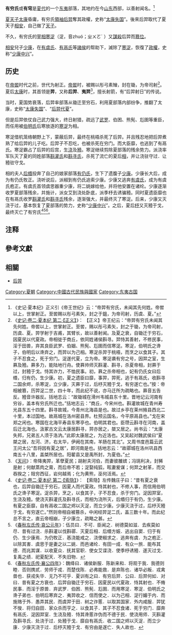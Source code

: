 '''有穷氏'''或'''有穹'''是[[夏代|夏代]]的一个[[东夷|东夷]]部落{{efn|據《中國傳統「族群觀」與先秦文獻「族」字使用淺析》一文分析，在《尚書》代表的周代以前的文獻中，「夏」並不是代表中原文明人群的泛指，而「夷」字也尚未成為「蠻夷」的泛指，當時「夷夏之辨」並沒有成為普遍的觀念。而周代的的「夷夏之辨」乃是根據文化傳統把「天下」的人群分做兩大類的區分，而不是一個「多種類」（甲族、乙族、丙族等）平行並存的分類框架，若以中原地區為文化中心來看，「夷夏之辨」表現的僅僅是「教化之內」和「教化之外」的區別，並不是什麼依據血緣、體質、語言的差別而固定不變的「民族」差別；又東夷人群與中原人群同屬於龍山文化系統；又《漢族民間信仰特質的人類學分析》一文將漢族族源之一的東夷稱為「東夷集團」，故東夷並非民族，而是部落或部族或部族聯盟。}}，其地约在今[[山东|山东]]西部，以善射闻名。<ref>《史记·夏本纪》正义引《帝王世纪》云：“帝羿有穷氏，未闻其先何姓。帝喾以上，世掌射正。至喾赐以彤弓素矢，封之于鉏，为帝司射，历虞、夏。”</ref>

[[夏朝|夏]][[天子|天子]][[太康_(夏)|太康]]昏庸，有穷氏[[領袖|領袖]][[后羿_(夏朝)|后羿]]奪其政權，史称“[[太康失国|太康失国]]”。後來后羿取代了夏天子[[相安|相安]]，自己做了[[天子|天子]]。

不久，有穷氏的[[宰相|宰相]][[寒浞|寒浞]]（浞，音zhuó；ㄓㄨㄛˊ ）又[[謀殺|謀殺]]后羿而[[篡位|篡位]]。

[[相安|相安]]兒子[[少康|少康]]，在[[有虞氏|有虞氏]]、[[有鬲氏|有鬲氏]]等[[諸侯|諸侯]]的帮助下，滅除了[[寒浞|寒浞]]，恢復了[[政權|政權]]，史称“[[少康中兴|少康中兴]]”。

==历史==
在[[帝喾|帝喾]]时代之前，世代为射正。[[帝喾|帝喾]]时，被赐以彤弓素矰，封在锄{{efn|括地志云：“故锄城在滑州韦城县东十里。晋地记云河南有穷谷，盖本有穷氏所迁也。”。即今[[河南|河南]][[滑县|滑县]]东南。}}，为帝司射<ref name="后羿三家注">《[[s:史记三家注/卷002|史记·卷二·夏本纪 第二·【正义】]]》： 【正义】帝王纪云：“帝羿有穷氏未闻其先何姓。帝喾以上，世掌射正。至喾，赐以彤弓素矢，封之于锄，为帝司射，历虞、夏。羿学射于吉甫，其臂长，故以善射闻。及夏之衰，自锄迁于穷石，因夏民以代夏政。帝相徙于商丘，依同姓诸侯斟寻。羿恃其善射，不修民事，淫于田兽，弃其良臣武罗、伯姻、熊髡、尨圉而信寒浞。寒浞，伯明氏之谗子，伯明后以谗弃之，而羿以为己相。寒浞杀羿于桃梧，而烹之以食其子。其子不忍食之，死于穷门。浞遂代夏，立为帝。寒浞袭有穷之号，因羿之室，生奡及豷。奡多力，能陆地行舟。使奡帅师灭斟灌、斟寻，杀夏帝相，封奡于过，封豷于戈。恃其诈力，不恤民事。初，奡之杀帝相也，妃有仍氏女曰后缗，归有仍，生少康。初，夏之遗臣曰靡，事羿，羿死，逃于有鬲氏，收斟寻二国余烬，杀寒浞，立少康，灭奡于过，后杼灭豷于戈，有穷遂亡也。”按：帝相被篡，历羿浞二世，四十年，而此纪不说，亦马迁所为疏略也。奡音五告反。豷音许器反。括地志云：“故锄城在滑州韦城县东十里。晋地记云河南有穷谷，盖本有穷氏所迁也。”括地志云：“商丘，今宋州也。斟灌故城在青州寿光县东五十四里。斟寻故城，今青州北海县是也。故过乡亭在莱州掖县西北二十里，本过国地。故鬲城在洛州密县界。杜预云国名，今平原鬲县也。”戈在宋郑之闲也。寒国在北海平寿县东寒亭也。伯明其君也。臣瓒云斟寻在河南，盖后迁北海也。汲冢古文云太康居斟寻，羿亦居之，桀又居之。尚书云：“太康失邦，兄弟五人须于洛汭。”此即太康居之，为近洛也。又吴起对魏武侯曰“夏桀之居，左河、济，右太华，伊阙在其南，羊肠在其北”。又周书度邑篇云武王问太公“吾将因有夏之居”，即河南是也。括地志云：“故鄩城在洛州巩县西南五十八里，盖桀所居也。阳翟县又是禹所封，为夏伯。”</ref>。夏后[[太康_(夏朝)|太康]]时，其首领是'''羿'''，又称'''后羿'''、'''夷羿'''<ref name="夷羿">《[[s:天问|天问]]》：帝降夷羿，革孽夏民；胡射夫河伯，而妻彼雒嫔；冯珧利决，封豨是射；何献蒸肉之膏，而后帝不若；浞娶纯狐，眩妻爰谋；何羿之射革，而交吞揆之；阻穷西征，岩何越焉；化为黄熊，巫何活焉。</ref>，擅长射箭，有“后羿射日”的传说。

当时，夏国势衰落，后羿率部落从锄迁至穷石，利用夏部落内部纷争，推翻了太康，史称“[[太康失国|太康失国]]”、“[[后羿代夏|后羿代夏]]”。

但是后羿依仗自己武力强大，终日射猎，疏远了[[武罗_(夏朝)|武罗]]、伯困、熊髡、尨圉等重臣，而任用被[[伯明氏|伯明氏]]后寒放逐的[[寒浞|寒浞]]为相。

寒浞借机笼络朝野上下，蒙蔽后羿，最终在桃梧杀死了后羿。并且残忍地把后羿煮熟了给后羿的儿子吃。后羿子不忍吃，也被杀死在穷门。而大臣靡，也逃到了有鬲氏。寒浞霸占了后羿的后宫，生[[浇|浇]]及[[豷|豷]]。寒浞继续剪除夏部落的残余势力。派浇率军队灭了夏的同姓部落[[斟灌氏|斟灌氏]]和[[斟寻氏|斟寻氏]]，杀死了流亡的夏后[[相_(夏朝)|相]]，并让浇驻守过．让豷驻守戈。

相的夫人[[后缗|后缗]]投奔了自己的娘家部落[[有仍氏|有仍氏]]，生下了遗腹子[[少康|少康]]。少康长大后，成为有仍氏牧正。浇听说后，派椒到有仍氏追索少康。少康又逃奔[[有虞氏|有虞氏]]，成为有虞氏庖正。有虞氏首领虞思器重少康，将二姚嫁给他，并将他安置在诸纶。少康逐渐收罗夏部落残余，并施计，派女艾到浇处卧底，派季杼去诱骗豷。同时夏遗臣靡也在有鬲氏收罗[[斟灌氏|斟灌氏]]和[[斟寻氏|斟寻氏]]残余，逐渐强大，并最终灭了寒浞。后来，少康又灭浇于过，基本恢复了夏部落的势力，史称“[[少康中兴|少康中兴]]”。之后，夏后[[杼|杼]]又灭豷于戈，最终灭亡了有穷氏<ref name="寒浞三家注">《[[s:史记三家注/卷002|史记·卷二·夏本纪 第二·【索隐】]]》： 【索隐】左传魏庄子曰：“昔有夏之衰也，后羿自锄迁于穷石，因夏人而代夏政。恃其射也，不修人事，而信用伯明氏之谗子寒浞。浞杀羿，烹之，以食其子，子不忍食，杀于穷门。浞因羿室，生浇及豷。使浇灭斟灌氏及斟寻氏，而相为浇所灭，后缗归于有仍，生少康。有夏之臣靡，自有鬲收二国之烬以灭浞，而立少康。少康灭浇于过，后杼灭豷于戈，有穷遂亡。”然则帝相自被篡杀，中闲经羿浞二氏，盖三数十年。而此纪总不言之，直云帝相崩，子少康立，疏略之甚。</ref><ref name="少康左传">《[[s:春秋左氏传/哀公|春秋左氏传·哀公元年]]》：伍员曰．不可．臣闻之．树德莫如滋．去疾莫如尽．昔有过浇．杀斟灌以伐斟鄩．灭夏后相．后缗方娠．逃出自窦．归于有仍．生少康焉．为仍牧正．惎浇能戒之．浇使椒求之．逃奔有虞．为之庖正．以除其害．虞思于是妻之以二姚．而邑诸纶．有田一成．有众一旅．能布其德．而兆其谋．以收夏众．抚其官职．使女艾谍浇．使季杼诱豷．遂灭过戈．复禹之绩．祀夏配天．不失旧物．</ref><ref name="后羿左传">《[[s:春秋左氏传/襄公|春秋左氏传·襄公四年]]》：魏绛曰．诸侯新服．陈新来和．将观于我．我德则睦．否则携贰．劳师于戎．而楚伐陈．必弗能救．是弃陈也．诸华必叛．戎禽兽也．获戎失华．无乃不可乎．夏训有之曰．有穷后羿．公曰．后羿何如．对曰．昔有夏之方衰也．后羿自锄迁于穷石．因夏民以代夏政．恃其射也．不脩民事．而淫于原兽．弃武罗．伯困．熊髡．尨圉．而用寒浞．寒浞．伯明氏之谗子弟也．伯明后寒弃之．夷羿收之．信而使之．以为己相．浞行媚于内．而施赂于外．愚弄其民．而虞羿于田．树之诈慝．以取其国家．外内咸服．羿犹不悛．将归自田．家众杀而亨之．以食其子．其子不忍食诸．死于穷门．靡奔有鬲氏．浞因羿室．生浇及豷．恃其谗慝诈伪而不德于民．使浇用师．灭斟灌及斟寻氏．处浇于过．处豷于戈．靡自有鬲氏．收二国之烬以灭浞．而立少康．少康灭浇于过．后杼灭豷于戈．有穷由是遂亡．失人故也．</ref>。

==注释==
{{notelist}}
==參考文獻==
{{reflist}}

==相關==
*[[后羿|后羿]]

[[Category:夏朝|Category:夏朝]]
[[Category:中國古代民族與國家|Category:中國古代民族與國家]]
[[Category:东夷古国|Category:东夷古国]]


{{山东省先秦列国}}
